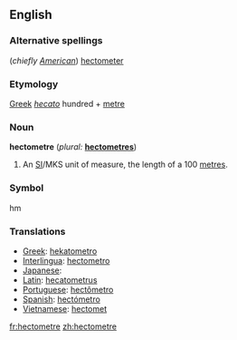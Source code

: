 ==English==

===Alternative spellings===
(''chiefly [[w:American English|American]]'') [[hectometer]]

===Etymology===
[[Greek]] ''[[hecato]]'' hundred + [[metre]]

===Noun===
'''hectometre'''  (''plural:'' '''[[hectometres]]''')
# An [[SI#Abbreviation|SI]]/MKS unit of measure, the length of a 100 [[metre]]s.

===Symbol===
hm

===Translations===
*[[Greek]]: [[hekatometro]]
*[[Interlingua]]: [[hectometro]]
*[[Japanese]]: [[]]
*[[Latin]]: [[hecatometrus]]
*[[Portuguese]]: [[hectômetro]] {{m}}
*[[Spanish]]: [[hectómetro]] {{m}}
*[[Vietnamese]]: [[hectomet]]

[[fr:hectometre]]
[[zh:hectometre]]